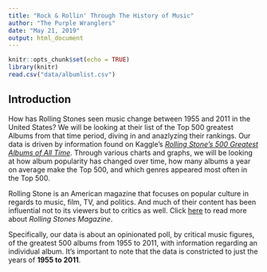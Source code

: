 ```yaml
---
title: "Rock & Rollin' Through The History of Music"
author: "The Purple Wranglers"
date: "May 21, 2019"
output: html_document
---
```


```r
knitr::opts_chunk$set(echo = TRUE)
library(knitr)
read.csv("data/albumlist.csv")
```

## Introduction
How has Rolling Stones seen music change between 1955 and 2011 in the United States? We will be looking at their list of the Top 500 greatest Albums from that time period, diving in and anazlyzing their rankings. Our data is driven by information found on Kaggle's _[Rolling Stone's 500 Greatest Albums of All Time](https://www.kaggle.com/notgibs/500-greatest-albums-of-all-time-rolling-stone)_. Through various charts and graphs, we will be looking at how album popularity has changed over time, how many albums a year on average make the Top 500, and which genres appeared most often in the Top 500.

Rolling Stone is an American magazine that focuses on popular culture in regards to music, film, TV, and politics. And much of their content has been influential not to its viewers but to critics as well. Click [here](https://en.wikipedia.org/wiki/Rolling_Stone) to read more about _Rolling Stones Magazine_.

Specifically, our data is about an opinionated poll, by critical music figures, of the greatest 500 albums from 1955 to 2011, with information regarding an individual album. It's important to note that the data is constricted to just the years of **1955 to 2011**.